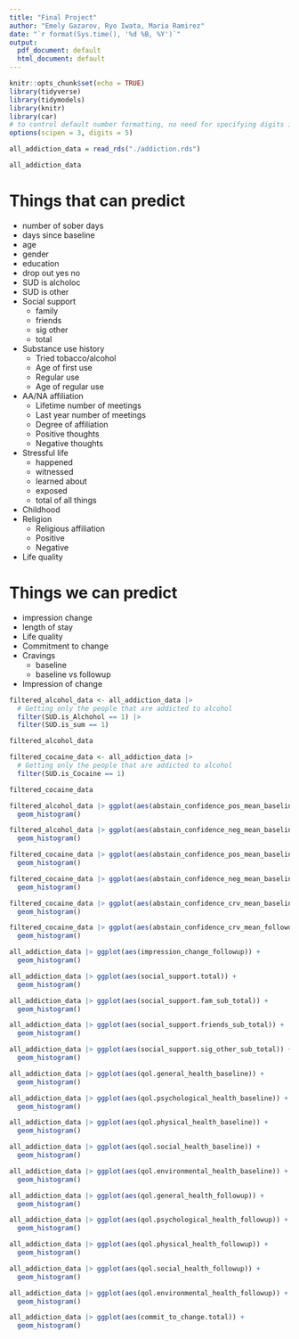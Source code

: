 ```yaml
---
title: "Final Project"
author: "Emely Gazarov, Ryo Iwata, Maria Ramirez"
date: "`r format(Sys.time(), '%d %B, %Y')`"
output:
  pdf_document: default
  html_document: default
---
```


```r
knitr::opts_chunk$set(echo = TRUE)
library(tidyverse)
library(tidymodels)
library(knitr)
library(car)
# to control default number formatting, no need for specifying digits in kable.
options(scipen = 3, digits = 5) 
```

```r
all_addiction_data = read_rds("./addiction.rds")
```

```r
all_addiction_data
```

# Things that can predict
- number of sober days
- days since baseline
- age
- gender
- education
- drop out yes no
- SUD is alcholoc
- SUD is other
- Social support
  - family
  - friends
  - sig other
  - total
- Substance use history
  - Tried tobacco/alcohol
  - Age of first use
  - Regular use
  - Age of regular use
- AA/NA affiliation
  - Lifetime number of meetings
  - Last year number of meetings
  - Degree of affiliation
  - Positive thoughts
  - Negative thoughts
- Stressful life
  - happened
  - witnessed
  - learned about
  - exposed
  - total of all things
- Childhood
- Religion
  - Religious affiliation
  - Positive
  - Negative
- Life quality

# Things we can predict
- impression change
- length of stay
- Life quality
- Commitment to change
- Cravings
  - baseline
  - baseline vs followup
- Impression of change

```r
filtered_alcohol_data <- all_addiction_data |>
  # Getting only the people that are addicted to alcohol
  filter(SUD.is_Alchohol == 1) |>
  filter(SUD.is_sum == 1) 

filtered_alcohol_data

filtered_cocaine_data <- all_addiction_data |>
  # Getting only the people that are addicted to alcohol
  filter(SUD.is_Cocaine == 1)

filtered_cocaine_data

```

```r
filtered_alcohol_data |> ggplot(aes(abstain_confidence_pos_mean_baseline)) +
  geom_histogram()

filtered_alcohol_data |> ggplot(aes(abstain_confidence_neg_mean_baseline)) +
  geom_histogram()
```

```r
filtered_cocaine_data |> ggplot(aes(abstain_confidence_pos_mean_baseline)) +
  geom_histogram()

filtered_cocaine_data |> ggplot(aes(abstain_confidence_neg_mean_baseline)) +
  geom_histogram()

filtered_cocaine_data |> ggplot(aes(abstain_confidence_crv_mean_baseline)) +
  geom_histogram()

filtered_cocaine_data |> ggplot(aes(abstain_confidence_crv_mean_followup)) +
  geom_histogram()
```

```r
all_addiction_data |> ggplot(aes(impression_change_followup)) +
  geom_histogram()
```

```r
all_addiction_data |> ggplot(aes(social_support.total)) +
  geom_histogram() 

all_addiction_data |> ggplot(aes(social_support.fam_sub_total)) +
  geom_histogram() 

all_addiction_data |> ggplot(aes(social_support.friends_sub_total)) +
  geom_histogram() 

all_addiction_data |> ggplot(aes(social_support.sig_other_sub_total)) +
  geom_histogram() 
```
```r
all_addiction_data |> ggplot(aes(qol.general_health_baseline)) +
  geom_histogram()

all_addiction_data |> ggplot(aes(qol.psychological_health_baseline)) +
  geom_histogram()

all_addiction_data |> ggplot(aes(qol.physical_health_baseline)) +
  geom_histogram()

all_addiction_data |> ggplot(aes(qol.social_health_baseline)) +
  geom_histogram()

all_addiction_data |> ggplot(aes(qol.environmental_health_baseline)) +
  geom_histogram()
```

```r
all_addiction_data |> ggplot(aes(qol.general_health_followup)) +
  geom_histogram()

all_addiction_data |> ggplot(aes(qol.psychological_health_followup)) +
  geom_histogram()

all_addiction_data |> ggplot(aes(qol.physical_health_followup)) +
  geom_histogram()

all_addiction_data |> ggplot(aes(qol.social_health_followup)) +
  geom_histogram()

all_addiction_data |> ggplot(aes(qol.environmental_health_followup)) +
  geom_histogram()
```

```r
all_addiction_data |> ggplot(aes(commit_to_change.total)) +
  geom_histogram()
```